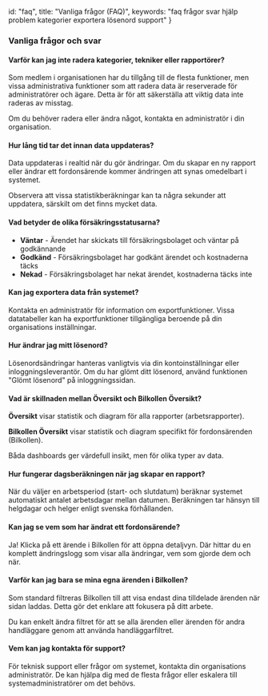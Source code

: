   id: "faq",
  title: "Vanliga frågor (FAQ)",
  keywords: "faq frågor svar hjälp problem kategorier exportera lösenord support"
}

### Vanliga frågor och svar

#### Varför kan jag inte radera kategorier, tekniker eller rapportörer?

Som medlem i organisationen har du tillgång till de flesta funktioner, men vissa administrativa funktioner som att radera data är reserverade för administratörer och ägare. Detta är för att säkerställa att viktig data inte raderas av misstag.

Om du behöver radera eller ändra något, kontakta en administratör i din organisation.

#### Hur lång tid tar det innan data uppdateras?

Data uppdateras i realtid när du gör ändringar. Om du skapar en ny rapport eller ändrar ett fordonsärende kommer ändringen att synas omedelbart i systemet.

Observera att vissa statistikberäkningar kan ta några sekunder att uppdatera, särskilt om det finns mycket data.

#### Vad betyder de olika försäkringsstatusarna?

- **Väntar** - Ärendet har skickats till försäkringsbolaget och väntar på godkännande
- **Godkänd** - Försäkringsbolaget har godkänt ärendet och kostnaderna täcks
- **Nekad** - Försäkringsbolaget har nekat ärendet, kostnaderna täcks inte

#### Kan jag exportera data från systemet?

Kontakta en administratör för information om exportfunktioner. Vissa datatabeller kan ha exportfunktioner tillgängliga beroende på din organisations inställningar.

#### Hur ändrar jag mitt lösenord?

Lösenordsändringar hanteras vanligtvis via din kontoinställningar eller inloggningsleverantör. Om du har glömt ditt lösenord, använd funktionen "Glömt lösenord" på inloggningssidan.

#### Vad är skillnaden mellan Översikt och Bilkollen Översikt?

**Översikt** visar statistik och diagram för alla rapporter (arbetsrapporter).

**Bilkollen Översikt** visar statistik och diagram specifikt för fordonsärenden (Bilkollen).

Båda dashboards ger värdefull insikt, men för olika typer av data.

#### Hur fungerar dagsberäkningen när jag skapar en rapport?

När du väljer en arbetsperiod (start- och slutdatum) beräknar systemet automatiskt antalet arbetsdagar mellan datumen. Beräkningen tar hänsyn till helgdagar och helger enligt svenska förhållanden.

#### Kan jag se vem som har ändrat ett fordonsärende?

Ja! Klicka på ett ärende i Bilkollen för att öppna detaljvyn. Där hittar du en komplett ändringslogg som visar alla ändringar, vem som gjorde dem och när.

#### Varför kan jag bara se mina egna ärenden i Bilkollen?

Som standard filtreras Bilkollen till att visa endast dina tilldelade ärenden när sidan laddas. Detta gör det enklare att fokusera på ditt arbete.

Du kan enkelt ändra filtret för att se alla ärenden eller ärenden för andra handläggare genom att använda handläggarfiltret.

#### Vem kan jag kontakta för support?

För teknisk support eller frågor om systemet, kontakta din organisations administratör. De kan hjälpa dig med de flesta frågor eller eskalera till systemadministratörer om det behövs.
